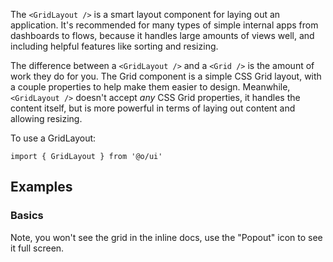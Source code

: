 The `<GridLayout />` is a smart layout component for laying out an application. It's recommended for
many types of simple internal apps from dashboards to flows, because it handles large amounts of
views well, and including helpful features like sorting and resizing.

The difference between a `<GridLayout />` and a `<Grid />` is the amount of work they do for you.
The Grid component is a simple CSS Grid layout, with a couple properties to help make them easier to
design. Meanwhile, `<GridLayout />` doesn't accept _any_ CSS Grid properties, it handles the content
itself, but is more powerful in terms of laying out content and allowing resizing.

To use a GridLayout:

```tsx
import { GridLayout } from '@o/ui'
```

## Examples

### Basics

Note, you won't see the grid in the inline docs, use the "Popout" icon to see it full screen.

<Example id="Basic" />
